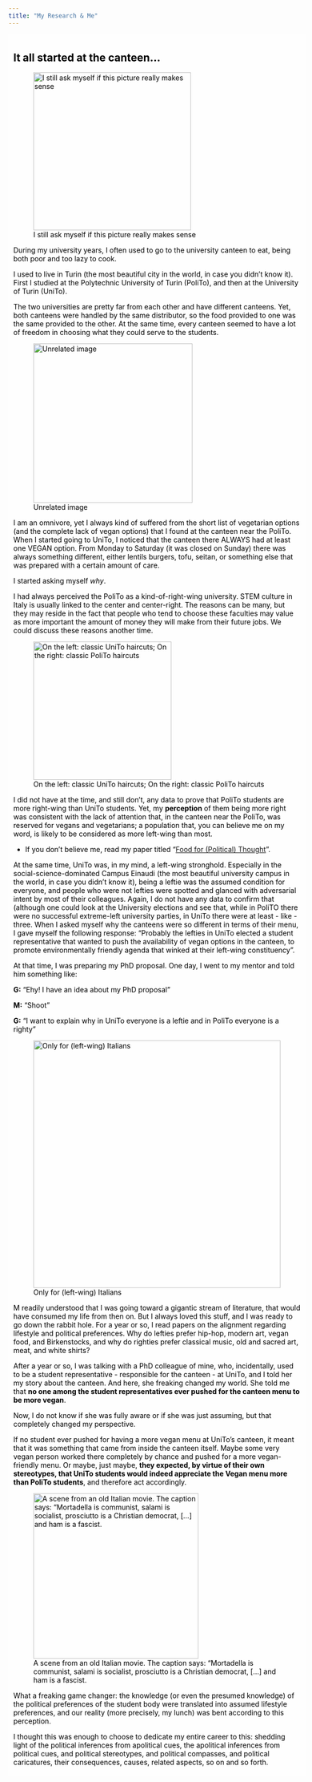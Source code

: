 ```yaml
---
title: "My Research & Me"
---
```


```{=html}
<style>
  body {
  background-image: url("/backgrounds/background_ag1.jpeg");
  background-attachment: fixed;
  background-size: cover;
  background-repeat: no-repeat;
}
  
.text-background {
    background-color: rgba(256, 256, 256, 0.8); 
    color: black; /* White text for contrast */
    padding: 5px 10px; /* Padding around text */
    display: inline-block; /* Ensures the background only takes up necessary space */
}
</style>
```

::: text-background
## It all started at the canteen...

![I still ask myself if this picture really makes sense](images/250454928_1277070772812659_5201918329899356277_n-01.jpg){fig-align="center" width="315"}

During my university years, I often used to go to the university canteen to eat, being both poor and too lazy to cook.

I used to live in Turin (the most beautiful city in the world, in case you didn't know it). First I studied at the Polytechnic University of Turin (PoliTo), and then at the University of Turin (UniTo).

The two universities are pretty far from each other and have different canteens. Yet, both canteens were handled by the same distributor, so the food provided to one was the same provided to the other. At the same time, every canteen seemed to have a lot of freedom in choosing what they could serve to the students.

![Unrelated image](images/kdntye08ifo71.png){fig-align="center" width="318"}

I am an omnivore, yet I always kind of suffered from the short list of vegetarian options (and the complete lack of vegan options) that I found at the canteen near the PoliTo. When I started going to UniTo, I noticed that the canteen there ALWAYS had at least one VEGAN option. From Monday to Saturday (it was closed on Sunday) there was always something different, either lentils burgers, tofu, seitan, or something else that was prepared with a certain amount of care.

I started asking myself *why*.

I had always perceived the PoliTo as a kind-of-right-wing university. STEM culture in Italy is usually linked to the center and center-right. The reasons can be many, but they may reside in the fact that people who tend to choose these faculties may value as more important the amount of money they will make from their future jobs. We could discuss these reasons another time.

![On the left: classic UniTo haircuts; On the right: classic PoliTo haircuts](images/263550586_4226967020740801_1825853446643812209_n-01.jpg){fig-align="center" width="276"}

I did not have at the time, and still don't, any data to prove that PoliTo students are more right-wing than UniTo students. Yet, my **perception** of them being more right was consistent with the lack of attention that, in the canteen near the PoliTo, was reserved for vegans and vegetarians; a population that, you can believe me on my word, is likely to be considered as more left-wing than most.

-   If you don't believe me, read my paper titled "[Food for (Political) Thought](https://www.tandfonline.com/doi/full/10.1080/13608746.2024.2411539)".

At the same time, UniTo was, in my mind, a left-wing stronghold. Especially in the social-science-dominated Campus Einaudi (the most beautiful university campus in the world, in case you didn't know it), being a leftie was the assumed condition for everyone, and people who were not lefties were spotted and glanced with adversarial intent by most of their colleagues. Again, I do not have any data to confirm that (although one could look at the University elections and see that, while in PoliTO there were no successful extreme-left university parties, in UniTo there were at least - like - three. When I asked myself why the canteens were so different in terms of their menu, I gave myself the following response: "Probably the lefties in UniTo elected a student representative that wanted to push the availability of vegan options in the canteen, to promote environmentally friendly agenda that winked at their left-wing constituency".

At that time, I was preparing my PhD proposal. One day, I went to my mentor and told him something like:

**G:** "Ehy! I have an idea about my PhD proposal"

**M:** "Shoot"

**G:** "I want to explain why in UniTo everyone is a leftie and in PoliTo everyone is a righty"

![Only for (left-wing) Italians](images/photo1665245031%20(2)-01.jpeg){fig-align="center" width="494"}

M readily understood that I was going toward a gigantic stream of literature, that would have consumed my life from then on. But I always loved this stuff, and I was ready to go down the rabbit hole. For a year or so, I read papers on the alignment regarding lifestyle and political preferences. Why do lefties prefer hip-hop, modern art, vegan food, and Birkenstocks, and why do righties prefer classical music, old and sacred art, meat, and white shirts?

After a year or so, I was talking with a PhD colleague of mine, who, incidentally, used to be a student representative - responsible for the canteen - at UniTo, and I told her my story about the canteen. And here, she freaking changed my world. She told me that **no one among the student representatives ever pushed for the canteen menu to be more vegan**.

Now, I do not know if she was fully aware or if she was just assuming, but that completely changed my perspective.

If no student ever pushed for having a more vegan menu at UniTo's canteen, it meant that it was something that came from inside the canteen itself. Maybe some very vegan person worked there completely by chance and pushed for a more vegan-friendly menu. Or maybe, just maybe, **they expected, by virtue of their own stereotypes, that UniTo students would indeed appreciate the Vegan menu more than PoliTo students**, and therefore act accordingly.

![A scene from an old Italian movie. The caption says: "Mortadella is communist, salami is socialist, prosciutto is a Christian democrat, \[...\] and ham is a fascist.](images/photo1686763796-04.jpeg){fig-align="center" width="330"}

What a freaking game changer: the knowledge (or even the presumed knowledge) of the political preferences of the student body were translated into assumed lifestyle preferences, and our reality (more precisely, my lunch) was bent according to this perception.

I thought this was enough to choose to dedicate my entire career to this: shedding light of the political inferences from apolitical cues, the apolitical inferences from political cues, and political stereotypes, and political compasses, and political caricatures, their consequences, causes, related aspects, so on and so forth.
:::
